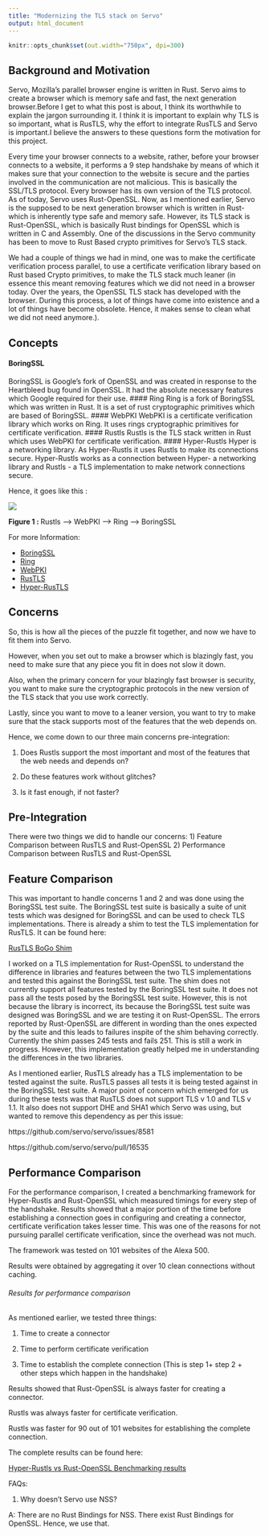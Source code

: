 ```yaml
---
title: "Modernizing the TLS stack on Servo"
output: html_document
---
```


```r
knitr::opts_chunk$set(out.width="750px", dpi=300)
```
## Background and Motivation

Servo, Mozilla's parallel browser engine is written in Rust. Servo aims to create a browser which is memory safe and fast, 
the next generation browser.Before I get to what this post is about, I think its worthwhile to explain the jargon surrounding 
it. I think it is important to explain why TLS is so important, what is RusTLS, why the effort to integrate RusTLS and Servo 
is important.I believe the answers to these questions form the motivation for this project. 

Every time your browser connects to a website, rather, before your browser connects to a website, it performs a 9 step handshake by 
means of which it makes sure that your connection to the website is secure and the parties involved in the communication are 
not malicious. This is basically the SSL/TLS protocol. 
Every browser has its own version of the TLS protocol. As of today, Servo uses Rust-OpenSSL. 
Now, as I mentioned earlier, Servo is the supposed to be next generation browser which is written in Rust- which is inherently type 
safe and memory safe. However, its TLS stack is Rust-OpenSSL, which is basically Rust bindings for OpenSSL which is written in C 
and Assembly. One of the discussions in the Servo community has been to move to Rust Based crypto primitives for Servo's 
TLS stack.

We had a couple of things we had in mind, one was to make the certificate verification process parallel, to use a certificate verification library based on Rust based Crypto primitives, to make the TLS stack much leaner (in essence this meant removing features which we did not need in a browser today. Over the years, the OpenSSL TLS stack has developed with the browser. During this process, a 
lot of things have come into existence and a lot of things have become obsolete. Hence, it makes sense to clean what we did not need anymore.).

## Concepts
#### BoringSSL
BoringSSL is Google's fork of OpenSSL and was created in response to the Heartbleed bug found in OpenSSL.
It had the absolute necessary features which Google required for their use.
#### Ring
Ring is a fork of BoringSSL which was written in Rust. It is a set of rust cryptographic primitives which are based of BoringSSL.
#### WebPKI
WebPKI is a certificate verification library which works on Ring. It uses rings cryptographic primitives for certificate verification.
#### Rustls
Rustls is the TLS stack written in Rust which uses WebPKI for certificate verification. 
#### Hyper-Rustls
Hyper is a networking library. As Hyper-Rustls it uses Rustls to make its connections secure. Hyper-Rustls works as a connection between Hyper- a networking library and Rustls - a TLS implementation to make network connections secure.

Hence, it goes like this :

<img src="https://github.com/SimranGujral/FireBlood.github.io/blob/master/RustlsDependencyChart.png"></img>

<b>Figure 1 : </b>Rustls --> WebPKI --> Ring --> BoringSSL

For more Information:
<ul>
<li><a href="https://boringssl.googlesource.com/boringssl/">BoringSSL</a></li>

<li><a href="https://github.com/briansmith/ring">Ring</a></li>

<li><a href="https://github.com/briansmith/webpki">WebPKI</a></li>

<li><a href="https://github.com/ctz/rustls">RusTLS</a></li>

<li><a href="https://github.com/ctz/hyper-rustls">Hyper-RusTLS</a></li>
</ul>

## Concerns
So, this is how all the pieces of the puzzle fit together, and now we have to fit them into Servo.

However, when you set out to make a browser which is blazingly fast, you need to make sure that any piece you fit in does not slow it down.

Also, when the primary concern for your blazingly fast browser is security, you want to make sure the cryptographic protocols in the new 
version of the TLS stack that you use work correctly. 

Lastly, since you want to move to a leaner version, you want to try to make sure that  the stack supports most of the features that the web depends on. 

Hence, we come down to our three main concerns pre-integration:

1) Does Rustls support the most important and most of the features that the web needs and depends on?

2) Do these features work without glitches?

3) Is it fast enough, if not faster?

## Pre-Integration

There were two things we did to handle our concerns:
1) Feature Comparison between RusTLS and Rust-OpenSSL
2) Performance Comparison between RusTLS and Rust-OpenSSL

## Feature Comparison

This was important to handle concerns 1 and 2 and was done using the BoringSSL test suite. The BoringSSL test suite is basically a suite of unit tests which was designed for BoringSSL and can be used to check TLS implementations.
There is already a shim to test the TLS implementation for RusTLS.
It can be found here:

<a href="https://github.com/ctz/rustls/tree/master/examples/internal">RusTLS BoGo Shim</a>

I worked on a TLS implementation for Rust-OpenSSL to understand the difference in libraries and features between the two TLS implementations and tested this against the BoringSSL test suite.
The shim does not currently support all features tested by the BoringSSL test suite.
It does not pass all the tests posed by the BoringSSL test suite. However, this is not because the library is incorrect, its because the BoringSSL test suite was designed was BoringSSL and we are testing it on Rust-OpenSSL. The errors reported by Rust-OpenSSL are different in wording than the ones expected by the suite and this leads to failures inspite of the shim behaving correctly.
Currently the shim passes 245 tests and fails 251. 
This is still a work in progress.
However, this implementation greatly helped me in understanding the differences in the two libraries.


As I mentioned earlier, RusTLS already has a TLS implementation to be tested against the suite. RusTLS passes all tests it is being tested against in the BoringSSL test suite. A major point of concern which emerged for us during these tests was that RusTLS does not support TLS v 1.0 and TLS v 1.1. It also does not support DHE and SHA1 which Servo was using, but wanted to remove this dependency as per this issue:

https://github.com/servo/servo/issues/8581

https://github.com/servo/servo/pull/16535


## Performance Comparison

For the performance comparison, I created a benchmarking framework for Hyper-Rustls and Rust-OpenSSL which measured timings for every step of the handshake. Results showed that a major portion of the time before establishing a connection goes in configuring and creating a connector, certificate verification takes lesser time. This was one of the reasons for not pursuing parallel certificate verification, since the overhead was not much.

The framework was tested on 101 websites of the Alexa 500.

Results were obtained by aggregating it over 10 clean connections without caching.

###### Results for performance comparison

As mentioned earlier, we tested three things:

1) Time to create a connector

2) Time to perform certificate verification

3) Time to establish the complete connection (This is step 1+ step 2 + other steps which happen in the handshake)

Results showed that Rust-OpenSSL is always faster for creating a connector.

Rustls was always faster for certificate verification.

Rustls was faster for 90 out of 101 websites for establishing the complete connection.

The complete results can be found here:

<a href="https://github.com/SimranGujral/FireBlood.github.io/blob/master/Alexa_500Results.xlsx">Hyper-Rustls vs Rust-OpenSSL Benchmarking results </a>




















FAQs:

1) Why doesn't Servo use NSS?

A: There are no Rust Bindings for NSS. There exist Rust Bindings for OpenSSL. Hence, we use that.

